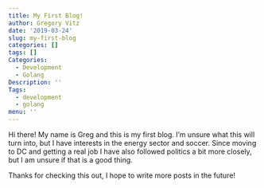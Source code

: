 ```yaml
---
title: My First Blog!
author: Gregory Vitz
date: '2019-03-24'
slug: my-first-blog
categories: []
tags: []
Categories:
  - Development
  - Golang
Description: ''
Tags:
  - development
  - golang
menu: ''
---
```


Hi there! My name is Greg and this is my first blog. I'm unsure what this will turn into, but I have interests in the energy sector and soccer. Since moving to DC and getting a real job I have also followed politics a bit more closely, but I am unsure if that is a good thing.

Thanks for checking this out, I hope to write more posts in the future!